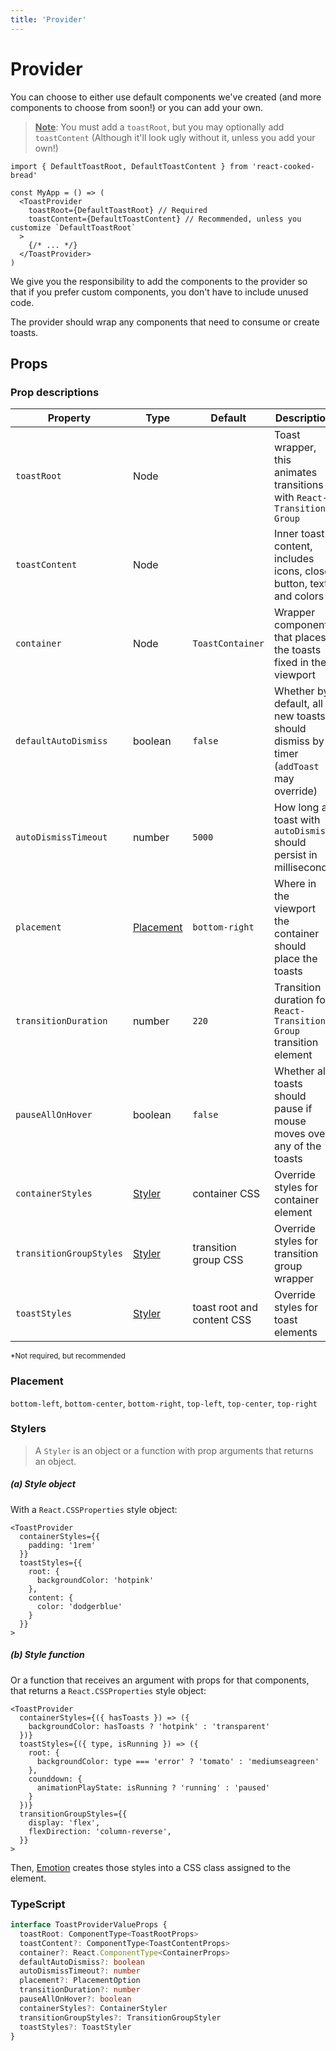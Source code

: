 ```yaml
---
title: 'Provider'
---
```


# Provider

You can choose to either use default components we've created (and more components to choose from soon!) or you can add your own.

> **<ins>Note</ins>**: You must add a `toastRoot`, but you may optionally add `toastContent` (Although it'll look ugly without it, unless you add your own!)

```tsx
import { DefaultToastRoot, DefaultToastContent } from 'react-cooked-bread'

const MyApp = () => (
  <ToastProvider
    toastRoot={DefaultToastRoot} // Required
    toastContent={DefaultToastContent} // Recommended, unless you customize `DefaultToastRoot`
  >
    {/* ... */}
  </ToastProvider>
)
```

We give you the responsibility to add the components to the provider so that if you prefer custom components, you don't have to include unused code.

The provider should wrap any components that need to consume or create toasts.

## Props

### Prop descriptions

| Property                | Type                    | Default                    | Description                                                                            | Required |
| ----------------------- | ----------------------- | -------------------------- | -------------------------------------------------------------------------------------- | -------- |
| `toastRoot`             | Node                    |                            | Toast wrapper, this animates transitions with `React-Transition-Group`                 | ✔        |
| `toastContent`          | Node                    |                            | Inner toast content, includes icons, close button, text and colors                     | \*       |
| `container`             | Node                    | `ToastContainer`           | Wrapper component that places the toasts fixed in the viewport                         |          |
| `defaultAutoDismiss`    | boolean                 | `false`                    | Whether by default, all new toasts should dismiss by a timer (`addToast` may override) |          |
| `autoDismissTimeout`    | number                  | `5000`                     | How long a toast with `autoDismiss` should persist in milliseconds                     |          |
| `placement`             | [Placement](#placement) | `bottom-right`             | Where in the viewport the container should place the toasts                            |          |
| `transitionDuration`    | number                  | `220`                      | Transition duration for `React-Transition-Group` transition element                    |          |
| `pauseAllOnHover`       | boolean                 | `false`                    | Whether all toasts should pause if mouse moves over any of the toasts                  |          |
| `containerStyles`       | [Styler](#stylers)      | container CSS              | Override styles for container element                                                  |          |
| `transitionGroupStyles` | [Styler](#stylers)      | transition group CSS       | Override styles for transition group wrapper                                           |          |
| `toastStyles`           | [Styler](#stylers)      | toast root and content CSS | Override styles for toast elements                                                     |          |

<small>*Not required, but recommended</small>

### Placement

`bottom-left`, `bottom-center`, `bottom-right`, `top-left`, `top-center`, `top-right`

### Stylers

> A `Styler` is an object or a function with prop arguments that returns an object.

##### (a) Style object

With a `React.CSSProperties` style object:

```tsx
<ToastProvider
  containerStyles={{
    padding: '1rem'
  }}
  toastStyles={{
    root: {
      backgroundColor: 'hotpink'
    },
    content: {
      color: 'dodgerblue'
    }
  }}
>
```

##### (b) Style function

Or a function that receives an argument with props for that components, that returns a `React.CSSProperties` style object:

```tsx
<ToastProvider
  containerStyles={({ hasToasts }) => ({
    backgroundColor: hasToasts ? 'hotpink' : 'transparent'
  })}
  toastStyles={({ type, isRunning }) => ({
    root: {
      backgroundColor: type === 'error' ? 'tomato' : 'mediumseagreen'
    },
    counddown: {
      animationPlayState: isRunning ? 'running' : 'paused'
    }
  })}
  transitionGroupStyles={{
    display: 'flex',
    flexDirection: 'column-reverse',
  }}
>
```

Then, [Emotion](https://github.com/emotion-js/emotion) creates those styles into a CSS class assigned to the element.

### TypeScript

```ts
interface ToastProviderValueProps {
  toastRoot: ComponentType<ToastRootProps>
  toastContent?: ComponentType<ToastContentProps>
  container?: React.ComponentType<ContainerProps>
  defaultAutoDismiss?: boolean
  autoDismissTimeout?: number
  placement?: PlacementOption
  transitionDuration?: number
  pauseAllOnHover?: boolean
  containerStyles?: ContainerStyler
  transitionGroupStyles?: TransitionGroupStyler
  toastStyles?: ToastStyler
}
```
